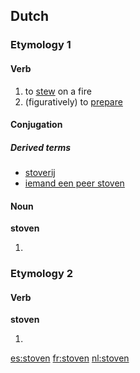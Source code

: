 ==Dutch==

===Etymology 1===

====Verb====
{{nl-verb|wk}}

# to [[stew]] on a fire
# (figuratively) to [[prepare]]

====Conjugation====
{{nl-conj-wk|stoof|stove|dt=d}}

=====Derived terms=====
* [[stoverij]]
* [[iemand een peer stoven]]

====Noun====
'''stoven'''

# {{plural of|stoof|lang=nl}}

===Etymology 2===

====Verb====
'''stoven'''

# {{nl-verb-form|n=plural|tense=past|stuiven}}

[[es:stoven]]
[[fr:stoven]]
[[nl:stoven]]